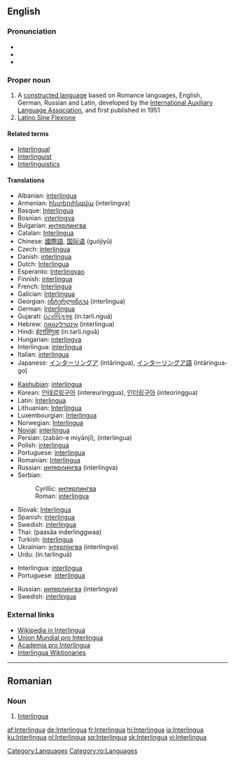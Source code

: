 {{see|interlingua}}
==English==
{{wikipedia}}
{{interwiktionary|code=ia}}

===Pronunciation===
*{{AHD|ĭn'tə(r)lĭng"wə}}
*{{IPA|/ˈɪntə(r)ˌlɪŋgwə/}}
*{{SAMPA|/"Int@(r)%lINgw@/}}

===Proper noun===
{{en-proper noun}}

# A [[constructed language]] based on Romance languages, English, German, Russian and Latin, developed by the [[International Auxiliary Language Association]], and first published in 1951
# [[Latino Sine Flexione]]

====Related terms====

* [[Interlingual]]
* [[Interlinguist]]
* [[Interlinguistics]]

====Translations====
{{trans-top|interlanguage based on Romance languages}}
*Albanian: [[interlingua]]
*Armenian: [[ինտերլինգվա]] (interlingva)
*Basque: [[Interlingua#Basque|Interlingua]]
*Bosnian: [[interlingva]] {{m}}
*Bulgarian: [[интерлингва#Bulgarian|интерлингва]]
*Catalan: [[Interlingua#Catalan|Interlingua]] {{f}}
*Chinese: [[國際語]], [[国际语]] (guójìyǔ)
*Czech: [[interlingua]]
*Danish: [[interlingua]]
*Dutch: [[Interlingua#Dutch|Interlingua]]
*Esperanto: [[Interlingvao]]
*Finnish: [[interlingua]]
*French: [[Interlingua#French|Interlingua]]
*Galician: [[Interlingua#Galician|Interlingua]]
*Georgian: [[ინტერლინგუა]] (interlingua)
*German: [[Interlingua#German|Interlingua]]
*Gujarati: [[ઇંટરલિંગુઆ]] (in.tarli.nguā)
*Hebrew: [[אינטרלינגואה]] (interlingua) {{f}}
*Hindi: [[इंटरलिंगुआ]] (in.tarli.nguā)
*Hungarian: [[interlingva]]
*Interlingua: [[interlingua]]
*Italian: [[interlingua]]
*Japanese: [[インターリングア]] (intāringua), [[インターリングア語]] (intāringua-go)
{{trans-mid}}
*[[Kashubian]]: [[interlingua]]
*Korean: [[인테르링구아]] (intereuringgua), [[인터링구아]] (inteoringgua)
*Latin: [[Interlingua#Latin|Interlingua]]
*Lithuanian: [[Interlingua#Lithuanian|Interlingua]]
*Luxembourgian: [[Interlingua#Luxembourgian|Interlingua]]
*Norwegian: [[Interlingua#Norwegian|Interlingua]]
*[[Novial]]: [[interlingua]]
*Persian: {{FAchar|[[زبان میانجی]]}} (zabān-e miyānjī), {{FAchar|[[اینترلینگوا]]}} (interlingua)
*Polish: [[interlingua]] {{f}}
*Portuguese: [[interlíngua]] {{f}}
*Romanian: [[Interlingua#Romanian|Interlingua]]
*Russian: [[интерлингва|интерли́нгва]] {{f}} (interlíngva)
*Serbian:
*:Cyrillic: [[интерлингва]] {{m}}
*:Roman: [[interlingva]] {{m}}
*Slovak: [[Interlingua#Slovak|Interlingua]]
*Spanish: [[interlingua]] {{f}}
*Swedish: [[interlingua]]
*Thai: {{THchar|[[ภาษาอินเตอร์ลิงกวา]]}} (paasăa inderlinggwaa)
*Turkish: [[Interlingua#Turkish|Interlingua]]
*Ukrainian: [[інтерлінгва]] (interlíngva) {{f}}
*Urdu: {{URchar|[[انٹرلنگوا]]}} (in.tarlinguā)
{{trans-bottom}}

{{trans-top|Latino Sine Flexione}}
*Interlingua: [[interlingua]]
*Portuguese: [[interlíngua]] {{f}}
{{trans-mid}}
*Russian: [[интерлингва|интерли́нгва]] (interlíngva) {{f}}
*Swedish: [[interlingua]]
{{trans-bottom}}

===External links===
* [http://ia.wikipedia.org Wikipedia in Interlingua]
* [http://www.interlingua.com Union Mundial pro Interlingua]
* [http://www.yahoogroups.com/group/academiaprointerlingua/ Academia pro Interlingua]
* [http://ia.wiktionary.org/wiki/Frontispicio Interlingua Wiktionaries]

[[Category:Languages]]

----

==Romanian==

===Noun===
{{ro-noun|gend=f}}

# [[Interlingua#English|Interlingua]]

[[Category:ro:Languages]]

[[af:Interlingua]]
[[de:Interlingua]]
[[fr:Interlingua]]
[[hi:Interlingua]]
[[ia:Interlingua]]
[[ku:Interlingua]]
[[nl:Interlingua]]
[[sq:Interlingua]]
[[sk:Interlingua]]
[[vi:Interlingua]]